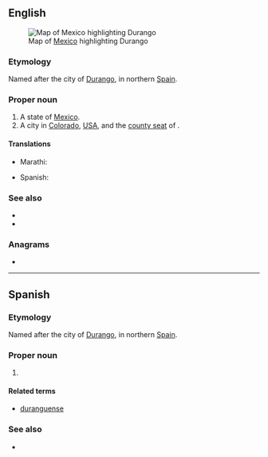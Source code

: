 ==English==
[[File:Mexico map, MX-DUR.svg|thumb|Map of [[Mexico]] highlighting Durango]]

===Etymology===
Named after the city of [[w:Durango, Biscay|Durango]], in northern [[Spain]].

===Proper noun===
{{en-proper noun}}

# A state of [[Mexico]].
# A city in [[Colorado]], [[USA]], and the [[county seat]] of {{l|en|La Plata County}}.

====Translations====
{{trans-top|state of Mexico}}
* Marathi: {{t|mr|दुरांगो|n|tr=duraṃgo|sc=Deva}}
{{trans-mid}}
* Spanish: {{t+|es|Durango|m}}
{{trans-bottom}}

===See also===
* {{pedialite}}
* {{pedia|Durango (disambiguation)}}

{{C|en|States of Mexico|Colorado}}

===Anagrams===
* {{anagrams|en|Garduno|aground|on guard}}

----

==Spanish==

===Etymology===
Named after the city of [[w:Durango, Biscay|Durango]], in northern [[Spain]].

===Proper noun===
{{es-proper noun|m}}

# {{place|es|state|c/Mexico}}

====Related terms====
* [[duranguense]]

===See also===
* {{pedialite|lang=es}}
